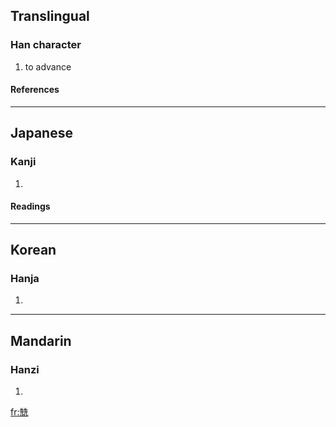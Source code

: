 ==Translingual==
===Han character===
{{Han char|rn=10|rad=儿|as=10|sn=12|four=2421<sub>1</sub>|canj=竹山竹土山 (HUHGU), X竹山竹土 (XHUHG)}}
# to advance
====References====
{{Han ref|kx=0125.210|dkj=01391|dj=0266.030|hdz=10274.020|uh=515F|ud=20831|bh=D860|bd=55392}}
----
==Japanese==
===Kanji===
{{ja-kanji|grade=|rs=儿10}}
# {{defn|Japanese}}
====Readings====
{{ja-readings|on=[[しん]] (shin)|kun=[[すすむ]] (susumu)}}
----
==Korean==
===Hanja===
{{ko-hanja|hangeul=신|rv=sin|mr=sin}}
# {{defn|Korean}}
----
==Mandarin==
===Hanzi===
{{cmn-hanzi|pin=[[shēn]] ([[shen1]])|wg=shen<sup>1</sup>}}
# {{defn|Mandarin}}

[[fr:兟]]